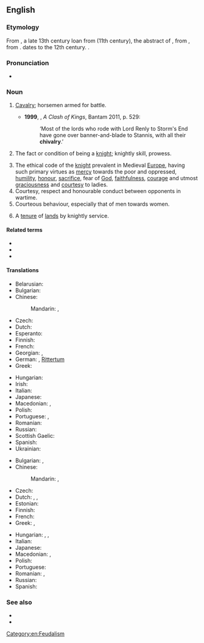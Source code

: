 ==English==
{{wikipedia}}

===Etymology===
From {{inh|en|enm|chivalrie}}, a late 13th century loan from {{der|en|fro|chevalerie||knighthood, chivalry, nobility, cavalry}} (11th century), the {{m|fro|-erie||-ery}} abstract of {{m|fro|chevaler||knight, horseman}}, from {{der|en|ML.|caballarius||horseman, knight}}, from {{m|la|caballus||horse}}. {{der|en|ML.|caballaria||knighthood, status or fief of a knight}} dates to the 12th century. {{doublet|en|cavalry}}.

===Pronunciation===
* {{IPA|en|/ˈʃɪvəlɹi/}}

===Noun===
{{en-noun|-|chivalries}}

# {{lb|en|now|_|rare|historical}} [[cavalry|Cavalry]]; horsemen armed for battle.
#* '''1999''', {{w|George RR Martin}}, ''A Clash of Kings'', Bantam 2011, p. 529:
#*: ‘Most of the lords who rode with Lord Renly to Storm's End have gone over banner-and-blade to Stannis, with all their '''chivalry'''.’
# {{lb|en|obsolete}} The fact or condition of being a [[knight]]; knightly skill, prowess.
# The ethical code of the [[knight]] prevalent in Medieval [[Europe]], having such primary virtues as [[mercy]] towards the poor and oppressed, [[humility]], [[honour]], [[sacrifice]], fear of [[God]], [[faithfulness]], [[courage]] and utmost [[graciousness]] and [[courtesy]] to ladies.
# Courtesy, respect and honourable conduct between opponents in wartime.
# Courteous behaviour, especially that of men towards women.
# {{lb|en|UK|legal|historical}} A [[tenure]] of [[land]]s by knightly service.

====Related terms====
* {{l|en|cavalier}}
* {{l|en|chevalier}}
* {{l|en|chivalrous}}

====Translations====
{{trans-top|ethical code}}
* Belarusian: {{t|be|ры́царства|n|sc=Cyrl}}
* Bulgarian: {{t|bg|ри́царство|n}}
* Chinese:
*: Mandarin: {{t+|cmn|騎士氣概|sc=Hani}}, {{t+|cmn|骑士气概|tr=qíshì qìgài|sc=Hani}}
* Czech: {{t+|cs|rytířství|n}}
* Dutch: {{t+|nl|ridderschap}}
* Esperanto: {{t|eo|kavalireco}}
* Finnish: {{t+|fi|ritarillisuus}}
* French: {{t+|fr|chevalerie|f}}
* Georgian: {{t|ka|რაინდობა|sc=Geor}}, {{t|ka|ვაჟკაცობა|sc=Geor}}
* German: {{t+|de|Ritterlichkeit|f}}, [[Rittertum]]
* Greek: {{t+|el|ιπποσύνη|f|sc=Grek}}
{{trans-mid}}
* Hungarian: {{t+|hu|lovagiasság}}
* Irish: {{t|ga|ridireacht|f}}
* Italian: {{t+|it|cavalleria|f}}
* Japanese: {{t|ja|騎士道|tr=きしどう, kishidō|sc=Jpan}}
* Macedonian: {{t|mk|витештво|n}}, {{t|mk|рицарство|n|sc=Cyrl}}
* Polish: {{t+|pl|rycerskość|f}}
* Portuguese: {{t+|pt|cavalaria|f}}, {{t+|pt|cavalaria|f}}
* Romanian: {{t+|ro|cavalerie|f}}
* Russian: {{t+|ru|ры́царство|n}}
* Scottish Gaelic: {{t|gd|ridireachd|f}}
* Spanish: {{t+|es|caballerosidad|f}}
* Ukrainian: {{t|uk|ли́царство|n|sc=Cyrl}}
{{trans-bottom}}

{{trans-top|Courteous behavior, especially that of men towards women}}
* Bulgarian: {{t|bg|гала́нтност|f}}, {{t+|bg|кавале́рство|n}}
* Chinese:
*: Mandarin: {{t+|cmn|義俠|sc=Hani}}, {{t+|cmn|义侠|tr=yìxiá|sc=Hani}}
* Czech: {{t|cs|galantnost|f}}
* Dutch: {{t+|nl|ridderlijkheid|f}}, {{t+|nl|hoofsheid|f}}, {{t+|nl|galanterie|f}}
* Estonian: {{t|et|rüütellikkus}}
* Finnish: {{t+|fi|ritarillisuus}}
* French: {{t+|fr|galanterie|f}}
* Greek: {{t+|el|ιπποτισμός|m|sc=Grek}}, {{t+|el|ευγένεια|f|sc=Grek}}
{{trans-mid}}
* Hungarian: {{t+|hu|lovagiasság}}, {{t+|hu|önzetlenség}}, {{t+|hu|udvariasság}}
* Italian: {{t+|it|cavalleria|f}}
* Japanese: {{t|ja|義侠心|tr=ぎきょうしん, gikyō-shin}}
* Macedonian: {{t|mk|кавале́рство|n}}, {{t|mk|гала́нтност|f}}
* Polish: {{t+|pl|rycerskość|f}}
* Portuguese: {{t|pt|cavalheirismo|m}}
* Romanian: {{t+|ro|cavalerism|n}}, {{t+|ro|galanterie|f}}
* Russian: {{t+|ru|гала́нтность|f}}
* Spanish: {{t+|es|caballerosidad}}
{{trans-bottom}}

===See also===
* {{l|en|bushido}}
* {{l|en|xiá}}

[[Category:en:Feudalism]]